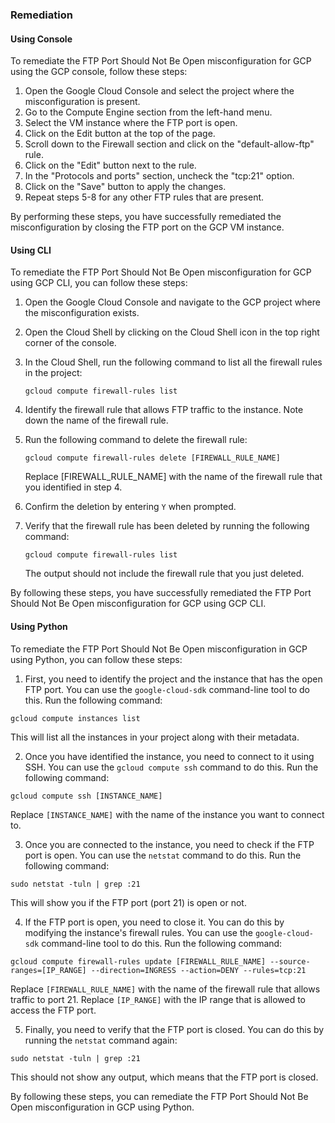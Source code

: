 ### Remediation

#### Using Console

To remediate the FTP Port Should Not Be Open misconfiguration for GCP using the GCP console, follow these steps:

1. Open the Google Cloud Console and select the project where the misconfiguration is present.
2. Go to the Compute Engine section from the left-hand menu.
3. Select the VM instance where the FTP port is open.
4. Click on the Edit button at the top of the page.
5. Scroll down to the Firewall section and click on the "default-allow-ftp" rule.
6. Click on the "Edit" button next to the rule.
7. In the "Protocols and ports" section, uncheck the "tcp:21" option.
8. Click on the "Save" button to apply the changes.
9. Repeat steps 5-8 for any other FTP rules that are present.

By performing these steps, you have successfully remediated the misconfiguration by closing the FTP port on the GCP VM instance.

#### Using CLI

To remediate the FTP Port Should Not Be Open misconfiguration for GCP using GCP CLI, you can follow these steps:

1. Open the Google Cloud Console and navigate to the GCP project where the misconfiguration exists.

2. Open the Cloud Shell by clicking on the Cloud Shell icon in the top right corner of the console.

3. In the Cloud Shell, run the following command to list all the firewall rules in the project:

   ```
   gcloud compute firewall-rules list
   ```

4. Identify the firewall rule that allows FTP traffic to the instance. Note down the name of the firewall rule.

5. Run the following command to delete the firewall rule:

   ```
   gcloud compute firewall-rules delete [FIREWALL_RULE_NAME]
   ```

   Replace [FIREWALL_RULE_NAME] with the name of the firewall rule that you identified in step 4.

6. Confirm the deletion by entering `Y` when prompted.

7. Verify that the firewall rule has been deleted by running the following command:

   ```
   gcloud compute firewall-rules list
   ```

   The output should not include the firewall rule that you just deleted.

By following these steps, you have successfully remediated the FTP Port Should Not Be Open misconfiguration for GCP using GCP CLI.

#### Using Python

To remediate the FTP Port Should Not Be Open misconfiguration in GCP using Python, you can follow these steps:

1. First, you need to identify the project and the instance that has the open FTP port. You can use the `google-cloud-sdk` command-line tool to do this. Run the following command:

```
gcloud compute instances list
```

This will list all the instances in your project along with their metadata.

2. Once you have identified the instance, you need to connect to it using SSH. You can use the `gcloud compute ssh` command to do this. Run the following command:

```
gcloud compute ssh [INSTANCE_NAME]
```

Replace `[INSTANCE_NAME]` with the name of the instance you want to connect to.

3. Once you are connected to the instance, you need to check if the FTP port is open. You can use the `netstat` command to do this. Run the following command:

```
sudo netstat -tuln | grep :21
```

This will show you if the FTP port (port 21) is open or not.

4. If the FTP port is open, you need to close it. You can do this by modifying the instance's firewall rules. You can use the `google-cloud-sdk` command-line tool to do this. Run the following command:

```
gcloud compute firewall-rules update [FIREWALL_RULE_NAME] --source-ranges=[IP_RANGE] --direction=INGRESS --action=DENY --rules=tcp:21
```

Replace `[FIREWALL_RULE_NAME]` with the name of the firewall rule that allows traffic to port 21. Replace `[IP_RANGE]` with the IP range that is allowed to access the FTP port.

5. Finally, you need to verify that the FTP port is closed. You can do this by running the `netstat` command again:

```
sudo netstat -tuln | grep :21
```

This should not show any output, which means that the FTP port is closed.

By following these steps, you can remediate the FTP Port Should Not Be Open misconfiguration in GCP using Python.

